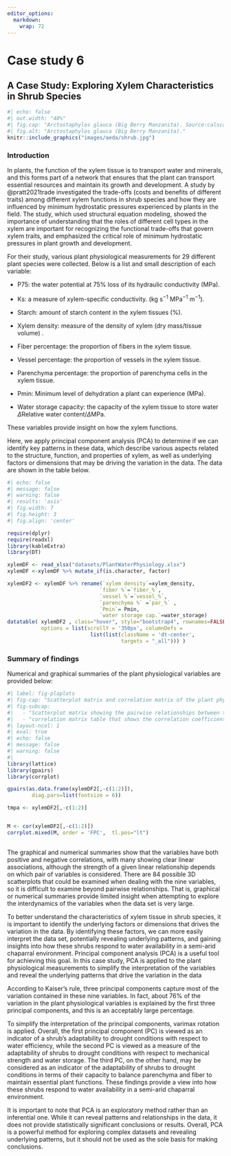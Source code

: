 ```yaml
---
editor_options: 
  markdown: 
    wrap: 72
---
```


# Case study 6 {#sec-casestudy6}

## A Case Study: Exploring Xylem Characteristics in Shrub Species {#sec-csshrub}

```r
#| echo: false
#| out.width: "40%"
#| fig.cap: "Arctostaphylos glauca (Big Berry Manzanita). Source:calscape.org"
#| fig.alt: "Arctostaphylos glauca (Big Berry Manzanita)."
knitr::include_graphics("images/aeda/shrub.jpg")
```


### Introduction {.unnumbered}

In plants, the function of the xylem tissue is to transport water and
minerals, and this forms part of a network that ensures that the plant
can transport essential resources and maintain its growth and
development. A study by @pratt2021trade investigated the trade-offs
(costs and benefits of different traits) among different xylem functions
in shrub species and how they are influenced by minimum hydrostatic pressures  experienced by plants in the field. The study, which used structural equation modeling, showed the importance of understanding that the roles of different cell types in the xylem are important for recognizing the functional trade-offs that govern xylem traits, and emphasized the critical role of minimum hydrostatic pressures in plant growth and development.

For their study, various plant physiological measurements for 29
different plant species were collected. Below is a list and small description of each variable:

- P75: the water potential at 75% loss of its hydraulic conductivity (MPa). 

- Ks: a measure of xylem-specific conductivity.  (kg s$^{-1}$ MPa$^{-1}$ m$^{-1}$).

- Starch: amount of starch content in the xylem tissues (%). 

- Xylem density:  measure of the density of xylem (dry mass/tissue volume) .

- Fiber percentage: the proportion of fibers in the xylem tissue. 

- Vessel percentage: the proportion of vessels in the xylem tissue.

- Parenchyma percentage: the proportion of parenchyma cells in the xylem tissue. 

- Pmin: Minimum level of dehydration a plant can experience (MPa).

- Water storage capacity: the capacity of the xylem tissue to store water $\Delta \text{Relative water content}/\Delta \text{MPa}$.  

These variables provide insight on how the xylem functions.

Here, we apply principal component analysis (PCA) to determine if we can
identify key patterns in these data, which
describe various aspects related to the structure, function, and
properties of xylem, as well as underlying factors or dimensions that may be
driving the variation in the data. The data are shown in the table below.

```r
#| echo: false
#| message: false
#| warning: false
#| results: 'asis'
#| fig.width: 7
#| fig.height: 3
#| fig.align: 'center'

require(dplyr)
require(readxl)
library(kableExtra)
library(DT)

xylemDF <- read_xlsx("datasets/PlantWaterPhysiology.xlsx")
xylemDF <-xylemDF %>% mutate_if(is.character, factor)

xylemDF2 <- xylemDF %>% rename(`xylem density`=xylem_density,
                              `fiber %`=`fiber_%`,
                              `vessel %`=`vessel_%`,
                              `parenchyma %` =`par_%` ,
                              `Pmin`= Pmin,
                              `water storage cap.`=water_storage) 
datatable( xylemDF2 , class="hover", style="bootstrap4", rownames=FALSE,   height=250,  fillContainer = T, caption="Data from Pratt et al. (2021)" ,
           options = list(scrollY = '350px', columnDefs = 
                           list(list(className = 'dt-center', 
                                     targets = "_all"))) )  

```


### Summary of findings {.unnumbered}

Numerical and graphical summaries of the plant physiological variables
are provided below:

```r
#| label: fig-plaplots
#| fig-cap: "Scatterplot matrix and correlation matrix of the plant physiological variables." 
#| fig-subcap:
#|   - "Scatterplot matrix showing the pairwise relationships between the plant physiological variables in the dataset"
#|   - "correlation matrix table that shows the correlation coefficients between each pair of plant physiological variables in the dataset." 
#| layout-ncol: 1
#| eval: true
#| echo: false
#| message: false
#| warning: false
#| 
library(lattice)
library(gpairs)
library(corrplot) 

gpairs(as.data.frame(xylemDF2[,-c(1:2)]), 
        diag.pars=list(fontsize = 6))

tmpa <- xylemDF2[,-c(1:2)]


M <- cor(xylemDF2[,-c(1:2)])
corrplot.mixed(M, order = 'FPC',  tl.pos="lt")
 
```

The graphical and numerical summaries show that the variables have both
positive and negative correlations, with many showing clear linear
associations, although the strength of a given linear relationship
depends on which pair of variables is considered. There are 84 possible
3D scatterplots that could be examined when dealing with the nine
variables, so it is difficult to examine beyond pairwise relationships.
That is, graphical or numerical summaries provide limited insight when
attempting to explore the interdynamics of the variables when the data
set is very large.

To better understand the characteristics of xylem tissue in shrub species, it is important to identify the underlying factors or dimensions that drives the variation in the data. By identifying these factors, we can more easily interpret the data set, potentially revealing underlying patterns, and gaining insights into how these shrubs respond to water availability in a semi-arid chaparral environment. Principal component analysis (PCA) is a useful tool for achieving this goal. In this case study, PCA is applied to the plant physiological measurements to simplify the interpretation of the variables and reveal the underlying patterns that drive the variation in the data

According to Kaiser's rule, three principal components capture most of the variation contained in these nine variables. In fact, about 76% of the variation in the plant physiological variables is explained by the first three principal components, and  this is an acceptably large percentage.

To simplify the interpretation of the principal components, varimax rotation is applied. Overall, the first principal component (PC) is viewed as an indicator of a shrub's adaptability to drought conditions with respect to water efficiency, while the second PC is viewed as a measure of the adaptability of shrubs to drought conditions with respect to mechanical strength and water storage.  The third PC, on the other hand, may be considered as an indicator of the adaptability of shrubs to drought conditions in terms of their capacity to balance parenchyma and fiber to maintain essential plant functions.  These findings provide a view into how these shrubs respond to water availability in a semi-arid chaparral environment.  
 
 It is important to note that PCA is an exploratory method rather than an inferential one. While it can reveal patterns and relationships in the data, it does not provide statistically significant conclusions or results. Overall, PCA is a powerful method for exploring complex datasets and revealing underlying patterns, but it should not be used as the sole basis for making conclusions.
 
 
 
 

 
 
